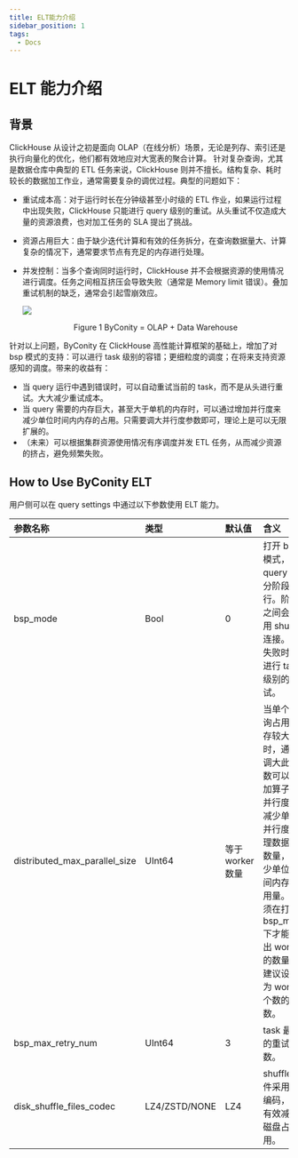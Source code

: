 ```yaml
---
title: ELT能力介绍
sidebar_position: 1
tags:
  - Docs
---
```


# ELT 能力介绍

## 背景

ClickHouse 从设计之初是面向 OLAP（在线分析）场景，无论是列存、索引还是执行向量化的优化，他们都有效地应对大宽表的聚合计算。
针对复杂查询，尤其是数据仓库中典型的 ETL 任务来说，ClickHouse 则并不擅长。结构复杂、耗时较长的数据加工作业，通常需要复杂的调优过程。典型的问题如下：

- 重试成本高：对于运行时长在分钟级甚至小时级的 ETL 作业，如果运行过程中出现失败，ClickHouse 只能进行 query 级别的重试。从头重试不仅造成大量的资源浪费，也对加工任务的 SLA 提出了挑战。
- 资源占用巨大：由于缺少迭代计算和有效的任务拆分，在查询数据量大、计算复杂的情况下，通常要求节点有充足的内存进行处理。
- 并发控制：当多个查询同时运行时，ClickHouse 并不会根据资源的使用情况进行调度。任务之间相互挤压会导致失败（通常是 Memory limit 错误）。叠加重试机制的缺乏，通常会引起雪崩效应。

  ![](./assets/why_elt.jpg)

  <center>Figure 1 ByConity = OLAP + Data Warehouse</center>

针对以上问题，ByConity 在 ClickHouse 高性能计算框架的基础上，增加了对 bsp 模式的支持：可以进行 task 级别的容错；更细粒度的调度；在将来支持资源感知的调度。带来的收益有：

- 当 query 运行中遇到错误时，可以自动重试当前的 task，而不是从头进行重试。大大减少重试成本。
- 当 query 需要的内存巨大，甚至大于单机的内存时，可以通过增加并行度来减少单位时间内内存的占用。只需要调大并行度参数即可，理论上是可以无限扩展的。
- （未来）可以根据集群资源使用情况有序调度并发 ETL 任务，从而减少资源的挤占，避免频繁失败。

## How to Use ByConity ELT

用户侧可以在 query settings 中通过以下参数使用 ELT 能力。

| 参数名称                      | 类型          | 默认值           | 含义                                                                                                                                                                                             |
| :---------------------------- | :------------ | :--------------- | :----------------------------------------------------------------------------------------------------------------------------------------------------------------------------------------------- |
| bsp_mode                      | Bool          | 0                | 打开 bsp 模式，query 会分阶段执行。阶段之间会使用 shuffle 连接。在失败时会进行 task 级别的重试。                                                                                                 |
| distributed_max_parallel_size | UInt64        | 等于 worker 数量 | 当单个查询占用内存较大时，通过调大此参数可以增加算子的并行度，减少单个并行度处理数据的数量，减少单位时间内存使用量。必须在打开 bsp_mode 下才能超出 worker 的数量。建议设置为 worker 个数的倍数。 |
| bsp_max_retry_num             | UInt64        | 3                | task 最大的重试次数。                                                                                                                                                                            |
| disk_shuffle_files_codec      | LZ4/ZSTD/NONE | LZ4              | shuffle 文件采用的编码，能有效减少磁盘占用。                                                                                                                                                     |
